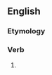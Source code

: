 ==English==

===Etymology===
{{suffix|show|est|lang=en}}

===Verb===
{{head|en|verb form}}

# {{en-archaic second-person singular of|show|lang=en}}